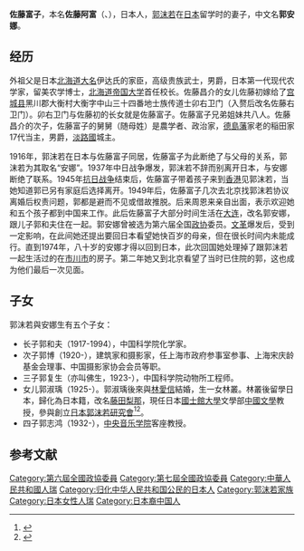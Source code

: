 {{Infobox person
| name = 佐藤富子
| image = Guo's family.jpg
| caption = 佐藤富子、郭沫若及他们的子女
| birth_date = 1894年
| birth_place = {{JPN-EMP}}[[宮城縣|宮城縣]][[黑川郡|黑川郡]][[大衡村|大衡村]]
| death_date = {{death year and age|1995|1894}}
| death_place = {{PRC}}[[上海市|上海市]]
| other_names = 郭安娜（Anna Guo）
| spouse = [[郭沫若|郭沫若]]
| children = 4子1女
}}
'''佐藤富子'''，本名'''佐藤阿富'''（{{jpn|j=佐藤をとみ|hg=さとう をとみ}}、{{bd|1894年||1995年|}}），日本人，[[郭沫若|郭沫若]]在[[日本|日本]]留学时的妻子，中文名'''郭安娜'''。

==经历==
外祖父{{tsl|ja|佐藤昌介|佐藤昌介}}是日本[[北海道大名|北海道大名]]伊达氏的家臣，高级贵族武士，男爵，日本第一代现代农学家，留美农学博士，[[北海道大学|北海道帝国大学]]首任校长。佐藤昌介的女儿佐藤初嫁给了[[宫城县|宫城县]]黑川郡大衡村大衡字中山三十四番地士族传道士卯右卫门（入赘后改名佐藤右卫门）。卯右卫门与佐藤初的长女就是佐藤富子。佐藤富子兄弟姐妹共八人。佐藤昌介的次子，佐藤富子的舅舅{{tsl|ja|稲田昌植}}（随母姓）是農学者、政治家，[[德島藩|德島藩]]家老的稲田家17代当主，男爵，[[淡路國|淡路國]]{{tsl|ja|洲本城}}城主。

1916年，郭沫若在日本与佐藤富子同居，佐藤富子为此断绝了与父母的关系，郭沫若为其取名“安娜”。1937年中日战争爆发，郭沫若不辞而别离开日本，与安娜断绝了联系。1945年[[抗日战争|抗日战争]]结束后，佐藤富子带着孩子来到[[香港|香港]]见郭沫若，当她知道郭已另有家庭后选择离开。1949年后，佐藤富子几次去北京找郭沫若协议离婚后权责问题，郭都是避而不见或借故推脱。后来周恩来亲自出面，表示欢迎她和五个孩子都到中国来工作。此后佐藤富子大部分时间生活在[[大连|大连]]，改名郭安娜，跟儿子郭和夫住在一起。郭安娜曾被选为第六届全国[[政协|政协]]委员。[[文革|文革]]爆发后，受到一定影响，在此间她还提出要回日本看望她快百岁的母亲，但在很长时间内未能成行。直到1974年，八十岁的安娜才得以回到日本，此次回国她处理掉了跟郭沫若一起生活过的在[[市川市|市川市]]的房子。第二年她又到北京看望了当时已住院的郭，这也成为他们最后一次见面。

==子女==
郭沫若與安娜生有五个子女：
* 长子郭和夫（1917-1994），中国科学院化学家。
* 次子郭博（1920-），建筑家和摄影家，任上海市政府参事室参事、上海宋庆龄基金会理事、中国摄影家协会会员等职。
* 三子郭复生（亦叫佛生，1923-），中国科学院动物所工程师。
* 女儿郭淑瑀（1925-）。郭淑瑀後來與[[林愛信|林愛信]]結婚，生一女林叢。林叢後留學日本，歸化為日本籍，改名[[藤田梨那|藤田梨那]]，現任日本[[國士館大學|國士館大學]]文學部[[中國文學|中國文學]]教授，參與創立[[日本郭沫若研究會|日本郭沫若研究會]]<ref>{{Cite web |url=http://www.kokushikan.ac.jp/faculty/Letters/laboratory/detail.html?id=100228 |script-title=ja:教員紹介｜国士舘大学 文学部 |accessdate=2018-07-30 |archive-date=2009-07-31 |archive-url=https://web.archive.org/web/20090731054823/http://www.kokushikan.ac.jp/faculty/Letters/laboratory/detail.html?id=100228 |dead-url=no }}</ref><ref>{{Cite web |url=http://bungakubu.kokushikan.ac.jp/tyugokubungaku/fujitarina.html |script-title=ja:藤田梨那 自己紹介 |accessdate=2018-07-30 |archive-date=2013-07-14 |archive-url=https://web.archive.org/web/20130714193552/http://bungakubu.kokushikan.ac.jp/tyugokubungaku/fujitarina.html |dead-url=no }}</ref>。
* 四子郭志鸿（1932-），[[中央音乐学院|中央音乐学院]]客座教授。

== 参考文献 ==
{{Reflist}}

{{DEFAULTSORT:Sato}}
[[Category:第六屆全國政協委員|Category:第六屆全國政協委員]]
[[Category:第七屆全國政協委員|Category:第七屆全國政協委員]]
[[Category:中華人民共和國人瑞|Category:中華人民共和國人瑞]]
[[Category:归化中华人民共和国公民的日本人|Category:归化中华人民共和国公民的日本人]]
[[Category:郭沫若家族|Category:郭沫若家族]]
[[Category:日本女性人瑞|Category:日本女性人瑞]]
[[Category:日本裔中国人|Category:日本裔中国人]]